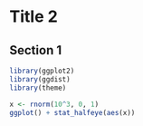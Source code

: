 # Title 2

## Section 1

```r
library(ggplot2)
library(ggdist)
library(theme)

x <- rnorm(10^3, 0, 1)
ggplot() + stat_halfeye(aes(x))
```
